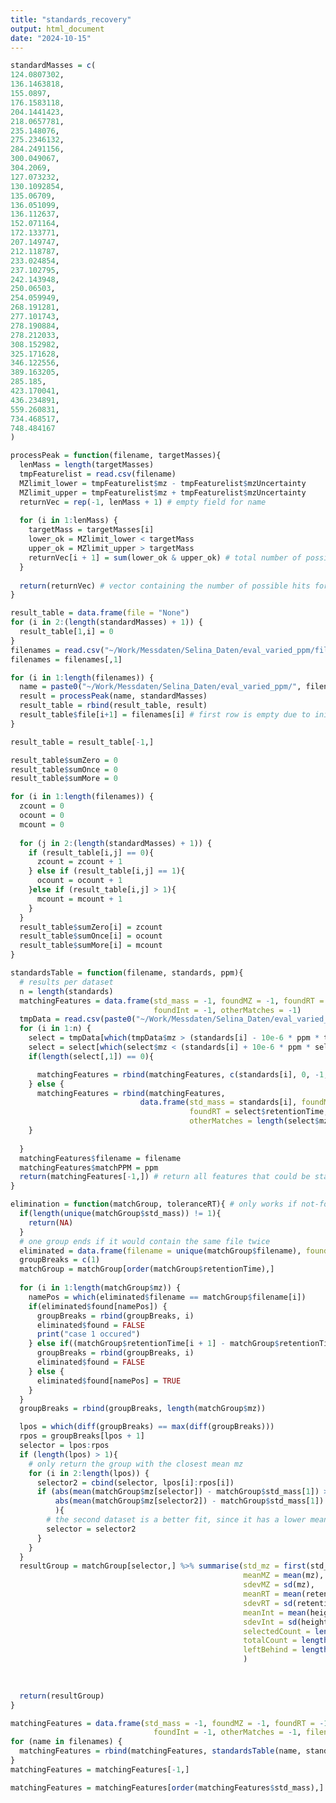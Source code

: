 ```yaml
---
title: "standards_recovery"
output: html_document
date: "2024-10-15"
---
```

```r
standardMasses = c(
124.0807302,
136.1463818,
155.0897,
176.1583118,
204.1441423,
218.0657781,
235.148076,
275.2346132,
284.2491156,
300.049067,
304.2069,
127.073232,
130.1092854,
135.06709,
136.051099,
136.112637,
152.071164,
172.133771,
207.149747,
212.118787,
233.024854,
237.102795,
242.143948,
250.06503,
254.059949,
268.191281,
277.101743,
278.190884,
278.212033,
308.152982,
325.171628,
346.122556,
389.163205,
285.185,
423.170041,
436.234891,
559.260831,
734.468517,
748.484167
)


```

```r
processPeak = function(filename, targetMasses){
  lenMass = length(targetMasses)
  tmpFeaturelist = read.csv(filename)
  MZlimit_lower = tmpFeaturelist$mz - tmpFeaturelist$mzUncertainty
  MZlimit_upper = tmpFeaturelist$mz + tmpFeaturelist$mzUncertainty
  returnVec = rep(-1, lenMass + 1) # empty field for name
  
  for (i in 1:lenMass) {
    targetMass = targetMasses[i]
    lower_ok = MZlimit_lower < targetMass
    upper_ok = MZlimit_upper > targetMass
    returnVec[i + 1] = sum(lower_ok & upper_ok) # total number of possible matches for this mass
  }
  
  return(returnVec) # vector containing the number of possible hits for all masses, in order
}
```

```r
result_table = data.frame(file = "None")
for (i in 2:(length(standardMasses) + 1)) {
  result_table[1,i] = 0
}
filenames = read.csv("~/Work/Messdaten/Selina_Daten/eval_varied_ppm/filenames.txt")
filenames = filenames[,1]

for (i in 1:length(filenames)) {
  name = paste0("~/Work/Messdaten/Selina_Daten/eval_varied_ppm/", filenames[i])
  result = processPeak(name, standardMasses)
  result_table = rbind(result_table, result)
  result_table$file[i+1] = filenames[i] # first row is empty due to initialization
}

result_table = result_table[-1,]

result_table$sumZero = 0
result_table$sumOnce = 0
result_table$sumMore = 0

for (i in 1:length(filenames)) {
  zcount = 0
  ocount = 0
  mcount = 0
  
  for (j in 2:(length(standardMasses) + 1)) {
    if (result_table[i,j] == 0){
      zcount = zcount + 1
    } else if (result_table[i,j] == 1){
      ocount = ocount + 1
    }else if (result_table[i,j] > 1){
      mcount = mcount + 1
    }
  }
  result_table$sumZero[i] = zcount
  result_table$sumOnce[i] = ocount
  result_table$sumMore[i] = mcount
}
```

```r
standardsTable = function(filename, standards, ppm){
  # results per dataset
  n = length(standards)
  matchingFeatures = data.frame(std_mass = -1, foundMZ = -1, foundRT = -1, 
                                foundInt = -1, otherMatches = -1)
  tmpData = read.csv(paste0("~/Work/Messdaten/Selina_Daten/eval_varied_ppm/", filename))
  for (i in 1:n) {
    select = tmpData[which(tmpData$mz > (standards[i] - 10e-6 * ppm * tmpData$mz)),]
    select = select[which(select$mz < (standards[i] + 10e-6 * ppm * select$mz)),]
    if(length(select[,1]) == 0){

      matchingFeatures = rbind(matchingFeatures, c(standards[i], 0, -1, 0, 0))
    } else {
      matchingFeatures = rbind(matchingFeatures, 
                             data.frame(std_mass = standards[i], foundMZ = select$mz, 
                                        foundRT = select$retentionTime, foundInt = select$height,
                                        otherMatches = length(select$mz) - 1))
    }
    
  }
  matchingFeatures$filename = filename
  matchingFeatures$matchPPM = ppm
  return(matchingFeatures[-1,]) # return all features that could be standard compunds (by mass)
}

elimination = function(matchGroup, toleranceRT){ # only works if not-founds are not included
  if(length(unique(matchGroup$std_mass)) != 1){
    return(NA)
  }
  # one group ends if it would contain the same file twice
  eliminated = data.frame(filename = unique(matchGroup$filename), found = FALSE)
  groupBreaks = c(1)
  matchGroup = matchGroup[order(matchGroup$retentionTime),]
  
  for (i in 1:length(matchGroup$mz)) {
    namePos = which(eliminated$filename == matchGroup$filename[i])
    if(eliminated$found[namePos]) {
      groupBreaks = rbind(groupBreaks, i)
      eliminated$found = FALSE
      print("case 1 occured")
    } else if((matchGroup$retentionTime[i + 1] - matchGroup$retentionTime[i]) > toleranceRT){
      groupBreaks = rbind(groupBreaks, i)
      eliminated$found = FALSE
    } else {
      eliminated$found[namePos] = TRUE
    }
  }
  groupBreaks = rbind(groupBreaks, length(matchGroup$mz))

  lpos = which(diff(groupBreaks) == max(diff(groupBreaks)))
  rpos = groupBreaks[lpos + 1]
  selector = lpos:rpos
  if (length(lpos) > 1){
    # only return the group with the closest mean mz
    for (i in 2:length(lpos)) {
      selector2 = cbind(selector, lpos[i]:rpos[i])
      if (abs(mean(matchGroup$mz[selector]) - matchGroup$std_mass[1]) >
          abs(mean(matchGroup$mz[selector2]) - matchGroup$std_mass[1])
          ){
        # the second dataset is a better fit, since it has a lower mean deviation from the standard
        selector = selector2
      }
    }
  }
  resultGroup = matchGroup[selector,] %>% summarise(std_mz = first(std_mz), 
                                                    meanMZ = mean(mz), 
                                                    sdevMZ = sd(mz),
                                                    meanRT = mean(retentionTime), 
                                                    sdevRT = sd(retentionTime),
                                                    meanInt = mean(height),
                                                    sdevInt = sd(height),
                                                    selectedCount = length(selector),
                                                    totalCount = length(matchGroup$mz),
                                                    leftBehind = length(eliminated$found) - length(selector)
                                                    )
  
  

  return(resultGroup)
}
```

```r
matchingFeatures = data.frame(std_mass = -1, foundMZ = -1, foundRT = -1, 
                                foundInt = -1, otherMatches = -1, filename = "none", matchPPM = 0)
for (name in filenames) {
  matchingFeatures = rbind(matchingFeatures, standardsTable(name, standardMasses, 10))
}
matchingFeatures = matchingFeatures[-1,]
```

```r
matchingFeatures = matchingFeatures[order(matchingFeatures$std_mass),]

```

